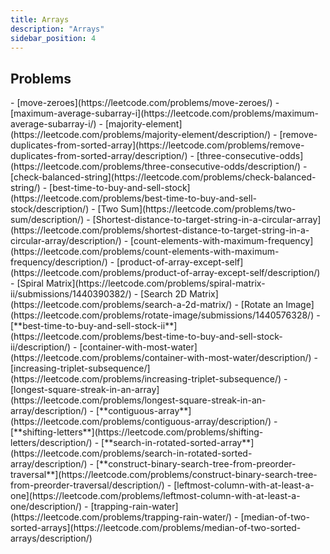 ```yaml
---
title: Arrays
description: "Arrays"
sidebar_position: 4
---
```



## Problems

<Tabs>
  <TabItem value={"Easy"}>
    - [move-zeroes](https://leetcode.com/problems/move-zeroes/)
    - [maximum-average-subarray-i](https://leetcode.com/problems/maximum-average-subarray-i/)
    - [majority-element](https://leetcode.com/problems/majority-element/description/)
    - [remove-duplicates-from-sorted-array](https://leetcode.com/problems/remove-duplicates-from-sorted-array/description/)
    - [three-consecutive-odds](https://leetcode.com/problems/three-consecutive-odds/description/)
    - [check-balanced-string](https://leetcode.com/problems/check-balanced-string/)
    - [best-time-to-buy-and-sell-stock](https://leetcode.com/problems/best-time-to-buy-and-sell-stock/description/)
    - [Two Sum](https://leetcode.com/problems/two-sum/description/)
    - [Shortest-distance-to-target-string-in-a-circular-array](https://leetcode.com/problems/shortest-distance-to-target-string-in-a-circular-array/description/)
    - [count-elements-with-maximum-frequency](https://leetcode.com/problems/count-elements-with-maximum-frequency/description/)
  </TabItem>
  <TabItem value={"Medium"}>
    - [product-of-array-except-self](https://leetcode.com/problems/product-of-array-except-self/description/)
    - [Spiral Matrix](https://leetcode.com/problems/spiral-matrix-ii/submissions/1440390382/)
    - [Search 2D Matrix](https://leetcode.com/problems/search-a-2d-matrix/)
    - [Rotate an Image](https://leetcode.com/problems/rotate-image/submissions/1440576328/)
    - [**best-time-to-buy-and-sell-stock-ii**](https://leetcode.com/problems/best-time-to-buy-and-sell-stock-ii/description/)
    - [container-with-most-water](https://leetcode.com/problems/container-with-most-water/description/)
    - [increasing-triplet-subsequence/](https://leetcode.com/problems/increasing-triplet-subsequence/)
    - [longest-square-streak-in-an-array](https://leetcode.com/problems/longest-square-streak-in-an-array/description/)
    - [**contiguous-array**](https://leetcode.com/problems/contiguous-array/description/)
    - [**shifting-letters**](https://leetcode.com/problems/shifting-letters/description/)
    - [**search-in-rotated-sorted-array**](https://leetcode.com/problems/search-in-rotated-sorted-array/description/)
    - [**construct-binary-search-tree-from-preorder-traversal**](https://leetcode.com/problems/construct-binary-search-tree-from-preorder-traversal/description/)
    - [leftmost-column-with-at-least-a-one](https://leetcode.com/problems/leftmost-column-with-at-least-a-one/description/)
  </TabItem>
  <TabItem value="Hard">
    - [trapping-rain-water](https://leetcode.com/problems/trapping-rain-water/)
    - [median-of-two-sorted-arrays](https://leetcode.com/problems/median-of-two-sorted-arrays/description/)
  </TabItem>
</Tabs>

